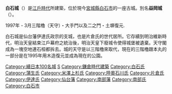 {{日本城郭概要表|
img =image:Shiroishi Castle.JPG|
img_capt =再建三階櫓|
img_width =260px|
tower_struct = 大櫓（三階櫓）複合式層塔型3重3階，1819年重建<br>（1995年木造復原）|
name = 白石城|
pref = 宮城縣|
nihongo=白石城|
hiragana=しろいしじょう|
romaji=Shiroishi-jō|
ar_called = 益岡城、枡岡城|
struct = 梯郭式平山城|
builders = 白石氏|
build_y = 鎌倉時代|
revamp = 蒲生鄉成|
rulers = 白石氏、蒲生氏、片倉氏|
reject_y = 1874年|
remains = 石垣、門（移築）、藏（移築）|
rebuilding things = 三階櫓、門、塀|
location = {{Coord|38|0|9.32|N|140|37|1.66|E|scale:60000}}|
}}

'''白石城'''（{{jpn|j=白石城|hg=しろいしじょう}}）是[[江戶時代|江戶時代]]所建築，位於現今[[宮城縣|宮城縣]][[白石市|白石市]]的一座古城。別名'''益岡城'''（{{jpn|j=益岡城|hg=ますおかじょう}}）。

1997年 - 3月三階櫓（天守）・大手門以及二之門・土塀復元. 

白石城是仙台藩伊達氏政宗的支城，也是片倉氏的世代居所。它存續到明治維新時代，明治天皇結束江戶幕府之統治後，明治天皇下廢城令使得城堡被遺棄。天守閣成為一塊空地連石桓都拆去。城的天守是以三階櫓來取代，現在的三階櫓跟本丸的一部分是在1995年用木造復元並成為現在的公園。
{{續日本100名城}}
[[Category:續日本100名城|Category:續日本100名城]]
[[Category:宮城縣城堡|S]]
[[Category:鎌倉時代建築|Category:鎌倉時代建築]]
[[Category:白石氏|Category:白石氏]]
[[Category:蒲生氏|Category:蒲生氏]]
[[Category:米澤上杉氏|Category:米澤上杉氏]]
[[Category:陸奧石川氏|Category:陸奧石川氏]]
[[Category:片倉氏|Category:片倉氏]]
[[Category:伊達氏|Category:伊達氏]]
[[Category:仙台藩|Category:仙台藩]]
[[Category:南部藩|Category:南部藩]]
[[Category:南部氏|Category:南部氏]]
[[Category:白石市|Category:白石市]]